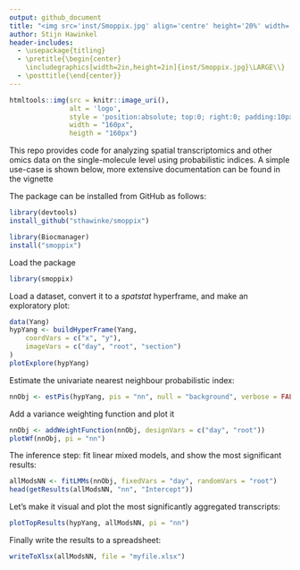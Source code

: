 ```yaml
---
output: github_document
title: "<img src='inst/Smoppix.jpg' align='centre' height='20%' width='20%'/>SMOPPIX: Single-MOlecule sPatial omics data analysed using the Probabilistic IndeX"
author: Stijn Hawinkel
header-includes:
  - \usepackage{titling}
  - \pretitle{\begin{center}
    \includegraphics[width=2in,height=2in]{inst/Smoppix.jpg}\LARGE\\}
  - \posttitle{\end{center}}
---
```


```r
htmltools::img(src = knitr::image_uri(), 
               alt = 'logo', 
               style = 'position:absolute; top:0; right:0; padding:10px;',
               width = "160px",
               heigth = "160px")
```

This repo provides code for analyzing spatial transcriptomics and other omics data on the single-molecule level using probabilistic indices. A simple use-case is shown below, more extensive documentation can be found in the vignette

The package can be installed from GitHub as follows:

```r
library(devtools)
install_github("sthawinke/smoppix")
```

```r
library(Biocmanager)
install("smoppix")
```

Load the package

```r
library(smoppix)
```

Load a dataset, convert it to a _spatstat_ hyperframe, and make an exploratory plot:

```r
data(Yang)
hypYang <- buildHyperFrame(Yang,
    coordVars = c("x", "y"),
    imageVars = c("day", "root", "section")
)
plotExplore(hypYang)
```

Estimate the univariate nearest neighbour probabilistic index:

```r
nnObj <- estPis(hypYang, pis = "nn", null = "background", verbose = FALSE)
```

Add a variance weighting function and plot it

```r
nnObj <- addWeightFunction(nnObj, designVars = c("day", "root"))
plotWf(nnObj, pi = "nn")
```

The inference step: fit linear mixed models, and show the most significant results:

```r
allModsNN <- fitLMMs(nnObj, fixedVars = "day", randomVars = "root")
head(getResults(allModsNN, "nn", "Intercept"))
```

Let's make it visual and plot the most significantly aggregated transcripts:

```r
plotTopResults(hypYang, allModsNN, pi = "nn")
```

Finally write the results to a spreadsheet:

```r
writeToXlsx(allModsNN, file = "myfile.xlsx")
```
